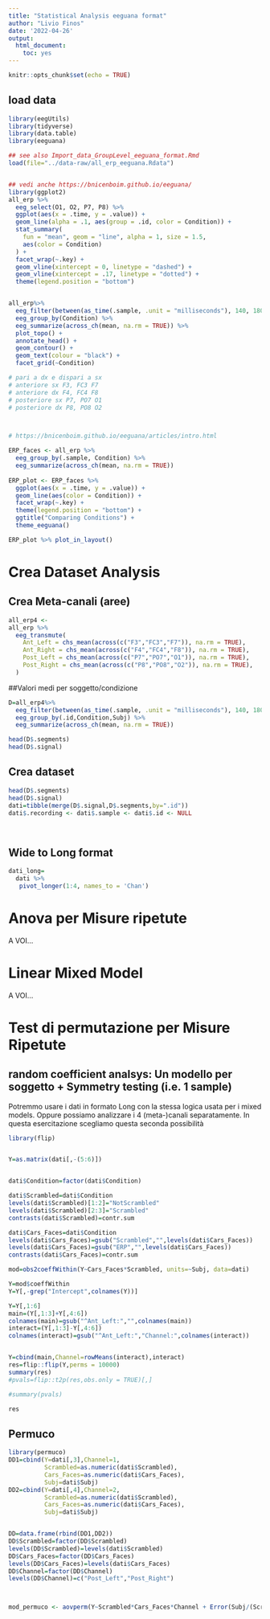 ---
title: "Statistical Analysis eeguana format"
author: "Livio Finos"
date: '2022-04-26'
output: 
  html_document: 
    toc: yes
---

```{r setup, include=FALSE}
knitr::opts_chunk$set(echo = TRUE)
```

## load data

```{r}
library(eegUtils)
library(tidyverse)
library(data.table)
library(eeguana)

## see also Import_data_GroupLevel_eeguana_format.Rmd
load(file="../data-raw/all_erp_eeguana.Rdata")


## vedi anche https://bnicenboim.github.io/eeguana/
library(ggplot2)
all_erp %>%
  eeg_select(O1, O2, P7, P8) %>%
  ggplot(aes(x = .time, y = .value)) +
  geom_line(alpha = .1, aes(group = .id, color = Condition)) +
  stat_summary(
    fun = "mean", geom = "line", alpha = 1, size = 1.5,
    aes(color = Condition)
  ) +
  facet_wrap(~.key) +
  geom_vline(xintercept = 0, linetype = "dashed") +
  geom_vline(xintercept = .17, linetype = "dotted") +
  theme(legend.position = "bottom")


all_erp%>%
  eeg_filter(between(as_time(.sample, .unit = "milliseconds"), 140, 180)) %>%
  eeg_group_by(Condition) %>%
  eeg_summarize(across_ch(mean, na.rm = TRUE)) %>%
  plot_topo() +
  annotate_head() +
  geom_contour() +
  geom_text(colour = "black") +
  facet_grid(~Condition)

```

```{r}

# pari a dx e dispari a sx
# anteriore sx F3, FC3 F7
# anteriore dx F4, FC4 F8
# posteriore sx P7, PO7 O1
# posteriore dx P8, PO8 O2



# https://bnicenboim.github.io/eeguana/articles/intro.html

ERP_faces <- all_erp %>%
  eeg_group_by(.sample, Condition) %>%
  eeg_summarize(across_ch(mean, na.rm = TRUE))
  
ERP_plot <- ERP_faces %>%
  ggplot(aes(x = .time, y = .value)) +
  geom_line(aes(color = Condition)) +
  facet_wrap(~.key) +
  theme(legend.position = "bottom") +
  ggtitle("Comparing Conditions") +
  theme_eeguana()

ERP_plot %>% plot_in_layout()
```

# Crea Dataset Analysis

## Crea Meta-canali (aree)

```{r}
all_erp4 <-
all_erp %>%
  eeg_transmute(
    Ant_Left = chs_mean(across(c("F3","FC3","F7")), na.rm = TRUE), 
    Ant_Right = chs_mean(across(c("F4","FC4","F8")), na.rm = TRUE), 
    Post_Left = chs_mean(across(c("P7","PO7","O1")), na.rm = TRUE), 
    Post_Right = chs_mean(across(c("P8","PO8","O2")), na.rm = TRUE), 
  )


```

##Valori medi per soggetto/condizione

```{r}
D=all_erp4%>%
  eeg_filter(between(as_time(.sample, .unit = "milliseconds"), 140, 180)) %>%
  eeg_group_by(.id,Condition,Subj) %>%
  eeg_summarize(across_ch(mean, na.rm = TRUE))

head(D$.segments)
head(D$.signal)

```

## Crea dataset

```{r}

head(D$.segments)
head(D$.signal)
dati=tibble(merge(D$.signal,D$.segments,by=".id"))
dati$.recording <- dati$.sample <- dati$.id <- NULL

  
```

## Wide to Long format

```{r}
dati_long=
  dati %>%
   pivot_longer(1:4, names_to = 'Chan')

```

# Anova per Misure ripetute

A VOI...

# Linear Mixed Model

A VOI...


# Test di permutazione per Misure Ripetute 

## random coefficient analsys: Un modello per soggetto + Symmetry testing (i.e. 1 sample)

Potremmo usare i dati in formato Long con la stessa logica usata per i mixed models.
Oppure possiamo analizzare i 4 (meta-)canali separatamente. In questa esercitazione scegliamo questa seconda possibilità

```{r}
library(flip)


Y=as.matrix(dati[,-(5:6)])


dati$Condition=factor(dati$Condition)

dati$Scrambled=dati$Condition
levels(dati$Scrambled)[1:2]="NotScrambled"
levels(dati$Scrambled)[2:3]="Scrambled"
contrasts(dati$Scrambled)=contr.sum

dati$Cars_Faces=dati$Condition
levels(dati$Cars_Faces)=gsub("Scrambled","",levels(dati$Cars_Faces))
levels(dati$Cars_Faces)=gsub("ERP","",levels(dati$Cars_Faces))
contrasts(dati$Cars_Faces)=contr.sum

mod=obs2coeffWithin(Y~Cars_Faces*Scrambled, units=~Subj, data=dati)

Y=mod$coeffWithin
Y=Y[,-grep("Intercept",colnames(Y))]

Y=Y[,1:6]
main=(Y[,1:3]+Y[,4:6])
colnames(main)=gsub("^Ant_Left:","",colnames(main))
interact=(Y[,1:3]-Y[,4:6])
colnames(interact)=gsub("^Ant_Left:","Channel:",colnames(interact))


Y=cbind(main,Channel=rowMeans(interact),interact)
res=flip::flip(Y,perms = 10000)
summary(res)
#pvals=flip::t2p(res,obs.only = TRUE)[,]

#summary(pvals)

res

```

## Permuco

```{r}
library(permuco)
DD1=cbind(Y=dati[,3],Channel=1,
          Scrambled=as.numeric(dati$Scrambled), 
          Cars_Faces=as.numeric(dati$Cars_Faces),
          Subj=dati$Subj)
DD2=cbind(Y=dati[,4],Channel=2,
          Scrambled=as.numeric(dati$Scrambled), 
          Cars_Faces=as.numeric(dati$Cars_Faces),
          Subj=dati$Subj)


DD=data.frame(rbind(DD1,DD2))
DD$Scrambled=factor(DD$Scrambled)
levels(DD$Scrambled)=levels(dati$Scrambled)
DD$Cars_Faces=factor(DD$Cars_Faces)
levels(DD$Cars_Faces)=levels(dati$Cars_Faces)
DD$Channel=factor(DD$Channel)
levels(DD$Channel)=c("Post_Left","Post_Right")



mod_permuco <- aovperm(Y~Scrambled*Cars_Faces*Channel + Error(Subj/(Scrambled*Cars_Faces*Channel)), data = DD, method = "Rd_kheradPajouh_renaud")

```

